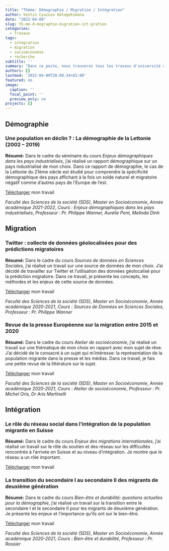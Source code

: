 ```yaml
---
title: "Thème: Démographie / Migration / Intégration"
author: Vestin Cyuzuzo Hategekimana
date: "2022-04-09"
slug: th-me-d-mographie-migration-int-gration
categories:
  - Travaux
tags:
  - intégration
  - migration
  - socioéconomie
  - recherche
subtitle: ''
summary: "Dans ce poste, nous trouverez tous les travaux d'université que j'ai réalisé dans les thèmes de la démographie, de la migration et de l'intégration"
authors: []
lastmod: '2022-04-09T20:08:34+02:00'
featured: no
image:
  caption: ''
  focal_point: ''
  preview_only: no
projects: []
---
```


## Démographie

### Une population en déclin ? : La démographie de la Lettonie (2002 – 2019)

**Résumé:** Dans le cadre du séminaire du cours _Enjeux démographiques dans les pays industrialisés_, j'ai réalisé un rapport démographique sur un pays industrialisé de mon choix. Dans ce rapport de démographie, le cas de la Lettonie du 21ème siècle est étudié pour comprendre la spécificité démographique des pays affichant à la fois un solde naturel et migratoire négatif comme d'autres pays de l'Europe de l'est.

[Télécharger](/uploads/travaux/demographie/Rapport_démographie_Hategekimana_Vestin.pdf) mon travail

*Faculté des Sciences de la société (SDS)*, 
*Master en Socioéconomie*, 
*Année académique 2021-2022*, 
*Cours : Enjeux démographiques dans les pays industrialisés*, 
*Professeur : Pr. Philippe Wanner, Aurélie Pont, Melinda Dinh*

## Migration

### Twitter : collecte de données géolocalisées pour des prédictions migratoires

**Résumé:** Dans le cadre du cours _Sources de données en Sciences Sociales_, j'ai réalisé un travail sur une source de données de mon choix. J'ai décidé de travailler sur Twitter et l'utilisation des données géolocalisé pour la prédiction migratoire. Dans ce travail, je présente les concepts, les méthodes et les enjeux de cette source de données. 

[Télécharger](/uploads/travaux/demographie/HATEGEKIMANA_Source de donnée en science sociale_Twitter.pdf) mon travail

*Faculté des Sciences de la société (SDS)*, 
*Master en Socioéconomie*, 
*Année académique 2020-2021*, 
*Cours : Sources de Données en Sciences Sociales*, 
*Professeur : Pr. Philippe Wanner*

### Revue de la presse Européenne sur la migration entre 2015 et 2020

**Résumé:** Dans le cadre du cours _Atelier de socioéconomie_, j'ai réalisé un travail sur une thématique de mon choix en rapport avec mon sujet de rêve. J'ai décidé de le consacré à un sujet qui m'intéresse: la représentation de la population migrante dans la presse et les médias. Dans ce travail, je fais une petite revue de la littérature sur le sujet.

[Télécharger](/uploads/travaux/demographie/Revue_de_la_presse_Européenne_sur_la_migration_entre_2015_et_2020.pdf) mon travail

*Faculté des Sciences de la société (SDS)*, 
*Master en Socioéconomie*, 
*Année académique 2020-2021*, 
*Cours : Atelier de socioéconomie*, 
*Professeur : Pr. Michel Oris, Dr Aris Martinelli*

## Intégration

### Le rôle du réseau social dans l’intégration de la population migrante en Suisse

**Résumé:** Dans le cadre du cours _Enjeux des migrations internationales_, j'ai réalisé un travail sur le rôle du soutien et des réseau sur les difficultés rencontrée à l'arrivée en Suisse et au niveau d'intégration. Je montre que le réseau a un rôle important.

[Télécharger](/uploads/travaux/demographie/HATEGEKIMANA_Enjeux_des_migrations_internationales.pdf) mon travail

### La transition du secondaire I au secondaire II des migrants de deuxième génération

**Résumé:** Dans le cadre du cours _Bien-être et durabilité: questions actuelles pour la démographie_, j'ai réalisé un travail sur la transition entre le secondaire I et le secondaire II pour les migrants de deuxième génération. Je présente les enjeux et l'importance qu'ils ont sur le bien-être.

[Télécharger](/uploads/travaux/demographie/Hategekimana_Migrant_de_deuxième_génération) mon travail

*Faculté des Sciences de la société (SDS)*, 
*Master en Socioéconomie*, 
*Année académique 2020-2021*, 
*Cours : Bien-être et durabilité*, 
*Professeur : Pr. Rossier*

